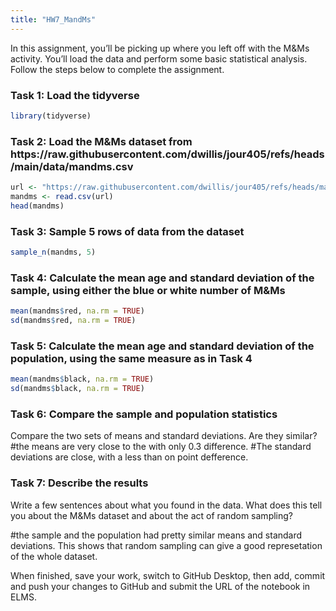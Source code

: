 ```yaml
---
title: "HW7_MandMs"
---
```


In this assignment, you'll be picking up where you left off with the M&Ms activity. You'll load the data and perform some basic statistical analysis. Follow the steps below to complete the assignment.

### Task 1: Load the tidyverse
```r
library(tidyverse) 
```

### Task 2: Load the M&Ms dataset from https://raw.githubusercontent.com/dwillis/jour405/refs/heads/main/data/mandms.csv

```r
url <- "https://raw.githubusercontent.com/dwillis/jour405/refs/heads/main/data/mandms.csv"
mandms <- read.csv(url)
head(mandms)

```
### Task 3: Sample 5 rows of data from the dataset
```r
sample_n(mandms, 5)

```

### Task 4: Calculate the mean age and standard deviation of the sample, using either the blue or white number of M&Ms
```r
mean(mandms$red, na.rm = TRUE)
sd(mandms$red, na.rm = TRUE)
```

### Task 5: Calculate the mean age and standard deviation of the population, using the same measure as in Task 4
```r
mean(mandms$black, na.rm = TRUE)
sd(mandms$black, na.rm = TRUE)
```

### Task 6: Compare the sample and population statistics

Compare the two sets of means and standard deviations. Are they similar?
#the means are very close to the with only 0.3 difference. 
#The standard deviations are close, with a less than on point defference. 


### Task 7: Describe the results

Write a few sentences about what you found in the data. What does this tell you about the M&Ms dataset and about the act of random sampling?

#the sample and the population had pretty similar means and standard deviations. This shows that random sampling can  give a good represetation of the whole dataset.

When finished, save your work, switch to GitHub Desktop, then add, commit and push your changes to GitHub and submit the URL of the notebook in ELMS.

